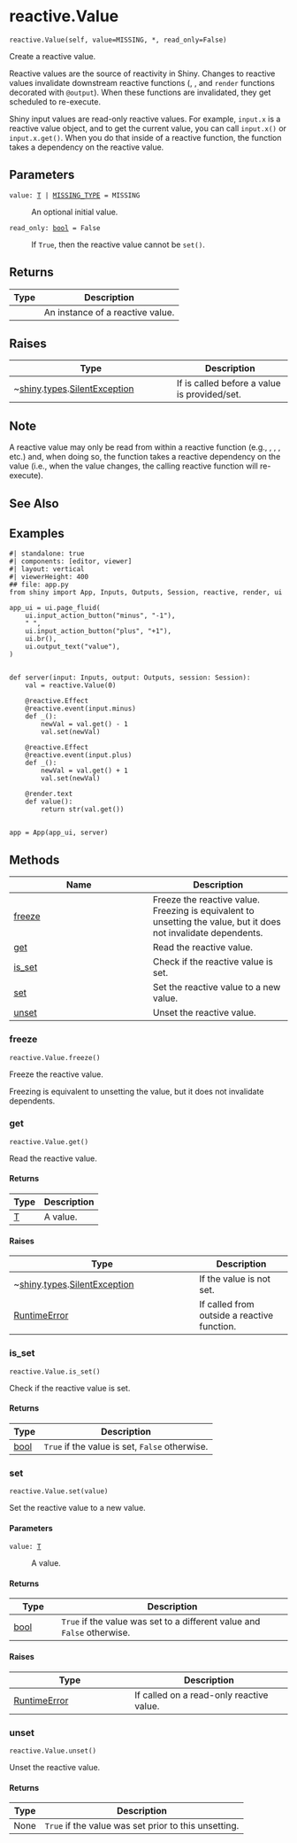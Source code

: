 # reactive.Value { #shiny.reactive.Value }

`reactive.Value(self, value=MISSING, *, read_only=False)`

Create a reactive value.

Reactive values are the source of reactivity in Shiny. Changes to reactive values
invalidate downstream reactive functions ([](:func:`~shiny.reactive.calc`),
[](:func:`~shiny.reactive.effect`), and `render` functions decorated with `@output`).
When these functions are invalidated, they get scheduled to re-execute.

Shiny input values are read-only reactive values. For example, `input.x` is a
reactive value object, and to get the current value, you can call `input.x()` or
`input.x.get()`. When you do that inside of a reactive function, the function takes
a dependency on the reactive value.

## Parameters

<code><span class="parameter-name">value</span><span class="parameter-annotation-sep">:</span> <span class="parameter-annotation">[T](`shiny.reactive._reactives.T`) \| [MISSING_TYPE](`shiny.types.MISSING_TYPE`)</span> <span class="parameter-default-sep">=</span> <span class="parameter-default">MISSING</span></code>

:   An optional initial value.

<code><span class="parameter-name">read_only</span><span class="parameter-annotation-sep">:</span> <span class="parameter-annotation">[bool](`bool`)</span> <span class="parameter-default-sep">=</span> <span class="parameter-default">False</span></code>

:   If ``True``, then the reactive value cannot be `set()`.

## Returns

| Type   | Description                      |
|--------|----------------------------------|
|        | An instance of a reactive value. |

## Raises

| Type                                                                                      | Description                                                     |
|-------------------------------------------------------------------------------------------|-----------------------------------------------------------------|
| ~[shiny](`shiny`).[types](`shiny.types`).[SilentException](`shiny.types.SilentException`) | If [](:func:`~Value.get`) is called before a value is provided/set. |

## Note

A reactive value may only be read from within a reactive function (e.g.,
[](:func:`~shiny.reactive.calc`), [](:func:`~shiny.reactive.effect`),
[](:func:`shiny.render.text`), etc.) and, when doing so, the function takes a reactive
dependency on the value (i.e., when the value changes, the calling reactive function
will re-execute).



## See Also

[](:func:`~shiny.Inputs`) [](:func:`~shiny.reactive.calc`) [](:func:`~shiny.reactive.effect`)

## Examples


```shinylive-python
#| standalone: true
#| components: [editor, viewer]
#| layout: vertical
#| viewerHeight: 400
## file: app.py
from shiny import App, Inputs, Outputs, Session, reactive, render, ui

app_ui = ui.page_fluid(
    ui.input_action_button("minus", "-1"),
    " ",
    ui.input_action_button("plus", "+1"),
    ui.br(),
    ui.output_text("value"),
)


def server(input: Inputs, output: Outputs, session: Session):
    val = reactive.Value(0)

    @reactive.Effect
    @reactive.event(input.minus)
    def _():
        newVal = val.get() - 1
        val.set(newVal)

    @reactive.Effect
    @reactive.event(input.plus)
    def _():
        newVal = val.get() + 1
        val.set(newVal)

    @render.text
    def value():
        return str(val.get())


app = App(app_ui, server)

```



## Methods

| Name | Description |
| --- | --- |
| [freeze](#shiny.reactive.Value.freeze) | Freeze the reactive value.  Freezing is equivalent to unsetting the value, but it does not invalidate dependents. |
| [get](#shiny.reactive.Value.get) | Read the reactive value. |
| [is_set](#shiny.reactive.Value.is_set) | Check if the reactive value is set. |
| [set](#shiny.reactive.Value.set) | Set the reactive value to a new value. |
| [unset](#shiny.reactive.Value.unset) | Unset the reactive value. |

### freeze { #shiny.reactive.Value.freeze }

`reactive.Value.freeze()`

Freeze the reactive value.

Freezing is equivalent to unsetting the value, but it does not invalidate
dependents.

### get { #shiny.reactive.Value.get }

`reactive.Value.get()`

Read the reactive value.

#### Returns

| Type                               | Description   |
|------------------------------------|---------------|
| [T](`shiny.reactive._reactives.T`) | A value.      |

#### Raises

| Type                                                                                      | Description                                 |
|-------------------------------------------------------------------------------------------|---------------------------------------------|
| ~[shiny](`shiny`).[types](`shiny.types`).[SilentException](`shiny.types.SilentException`) | If the value is not set.                    |
| [RuntimeError](`RuntimeError`)                                                            | If called from outside a reactive function. |

### is_set { #shiny.reactive.Value.is_set }

`reactive.Value.is_set()`

Check if the reactive value is set.

#### Returns

| Type           | Description                                        |
|----------------|----------------------------------------------------|
| [bool](`bool`) | ``True`` if the value is set, ``False`` otherwise. |

### set { #shiny.reactive.Value.set }

`reactive.Value.set(value)`

Set the reactive value to a new value.

#### Parameters

<code><span class="parameter-name">value</span><span class="parameter-annotation-sep">:</span> <span class="parameter-annotation">[T](`shiny.reactive._reactives.T`)</span></code>

:   A value.

#### Returns

| Type           | Description                                                                 |
|----------------|-----------------------------------------------------------------------------|
| [bool](`bool`) | ``True`` if the value was set to a different value and ``False`` otherwise. |

#### Raises

| Type                           | Description                              |
|--------------------------------|------------------------------------------|
| [RuntimeError](`RuntimeError`) | If called on a read-only reactive value. |

### unset { #shiny.reactive.Value.unset }

`reactive.Value.unset()`

Unset the reactive value.

#### Returns

| Type   | Description                                            |
|--------|--------------------------------------------------------|
| None   | ``True`` if the value was set prior to this unsetting. |